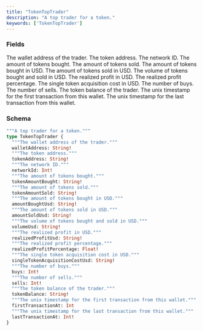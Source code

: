 ```yaml
---
title: "TokenTopTrader"
description: "A top trader for a token."
keywords: ['TokenTopTrader']
---
```


### Fields

<ResponseField name="walletAddress" type="String!" required>
  The wallet address of the trader.
</ResponseField>

<ResponseField name="tokenAddress" type="String!" required>
  The token address.
</ResponseField>

<ResponseField name="networkId" type="Int!" required>
  The network ID.
</ResponseField>

<ResponseField name="tokenAmountBought" type="String!" required>
  The amount of tokens bought.
</ResponseField>

<ResponseField name="tokenAmountSold" type="String!" required>
  The amount of tokens sold.
</ResponseField>

<ResponseField name="amountBoughtUsd" type="String!" required>
  The amount of tokens bought in USD.
</ResponseField>

<ResponseField name="amountSoldUsd" type="String!" required>
  The amount of tokens sold in USD.
</ResponseField>

<ResponseField name="volumeUsd" type="String!" required>
  The volume of tokens bought and sold in USD.
</ResponseField>

<ResponseField name="realizedProfitUsd" type="String!" required>
  The realized profit in USD.
</ResponseField>

<ResponseField name="realizedProfitPercentage" type="Float!" required>
  The realized profit percentage.
</ResponseField>

<ResponseField name="singleTokenAcquisitionCostUsd" type="String!" required>
  The single token acquisition cost in USD.
</ResponseField>

<ResponseField name="buys" type="Int!" required>
  The number of buys.
</ResponseField>

<ResponseField name="sells" type="Int!" required>
  The number of sells.
</ResponseField>

<ResponseField name="tokenBalance" type="String!" required>
  The token balance of the trader.
</ResponseField>

<ResponseField name="firstTransactionAt" type="Int">
  The unix timestamp for the first transaction from this wallet.
</ResponseField>

<ResponseField name="lastTransactionAt" type="Int!" required>
  The unix timestamp for the last transaction from this wallet.
</ResponseField>

### Schema


```graphql 
"""A top trader for a token."""
type TokenTopTrader {
  """The wallet address of the trader."""
  walletAddress: String!
  """The token address."""
  tokenAddress: String!
  """The network ID."""
  networkId: Int!
  """The amount of tokens bought."""
  tokenAmountBought: String!
  """The amount of tokens sold."""
  tokenAmountSold: String!
  """The amount of tokens bought in USD."""
  amountBoughtUsd: String!
  """The amount of tokens sold in USD."""
  amountSoldUsd: String!
  """The volume of tokens bought and sold in USD."""
  volumeUsd: String!
  """The realized profit in USD."""
  realizedProfitUsd: String!
  """The realized profit percentage."""
  realizedProfitPercentage: Float!
  """The single token acquisition cost in USD."""
  singleTokenAcquisitionCostUsd: String!
  """The number of buys."""
  buys: Int!
  """The number of sells."""
  sells: Int!
  """The token balance of the trader."""
  tokenBalance: String!
  """The unix timestamp for the first transaction from this wallet."""
  firstTransactionAt: Int
  """The unix timestamp for the last transaction from this wallet."""
  lastTransactionAt: Int!
}
```
